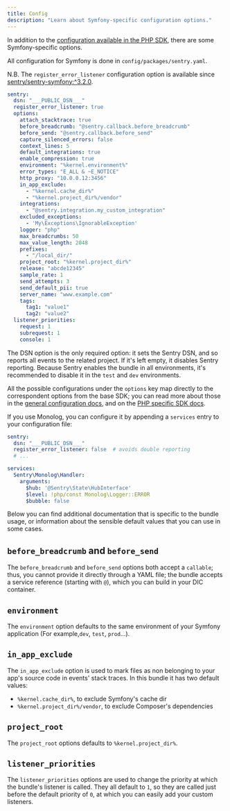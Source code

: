 ```yaml
---
title: Config
description: "Learn about Symfony-specific configuration options."
---
```


In addition to the [configuration available in the PHP SDK](../configuration/options/), there are some Symfony-specific options.

All configuration for Symfony is done in `config/packages/sentry.yaml`.

N.B. The `register_error_listener` configuration option is available since [sentry/sentry-symfony:^3.2.0](https://github.com/getsentry/sentry-symfony/releases/tag/3.2.0).

```yaml {filename:config/packages/sentry.yaml}
sentry:
  dsn: "___PUBLIC_DSN___"
  register_error_listener: true
  options:
    attach_stacktrace: true
    before_breadcrumb: "@sentry.callback.before_breadcrumb"
    before_send: "@sentry.callback.before_send"
    capture_silenced_errors: false
    context_lines: 5
    default_integrations: true
    enable_compression: true
    environment: "%kernel.environment%"
    error_types: "E_ALL & ~E_NOTICE"
    http_proxy: "10.0.0.12:3456"
    in_app_exclude:
      - "%kernel.cache_dir%"
      - "%kernel.project_dir%/vendor"
    integrations:
      - "@sentry.integration.my_custom_integration"
    excluded_exceptions:
      - 'My\Exceptions\IgnorableException'
    logger: "php"
    max_breadcrumbs: 50
    max_value_length: 2048
    prefixes:
      - "/local_dir/"
    project_root: "%kernel.project_dir%"
    release: "abcde12345"
    sample_rate: 1
    send_attempts: 3
    send_default_pii: true
    server_name: "www.example.com"
    tags:
      tag1: "value1"
      tag2: "value2"
  listener_priorities:
    request: 1
    subrequest: 1
    console: 1
```

The DSN option is the only required option: it sets the Sentry DSN, and so reports all events to the related project. If it's
left empty, it disables Sentry reporting. Because Sentry enables the bundle in all environments, it's recommended to
disable it in the `test` and `dev` environments.

All the possible configurations under the `options` key map directly to the correspondent options from the base SDK;
you can read more about those in the [general configuration docs](../configuration/),
and on the [PHP specific SDK docs](../config/).

If you use Monolog, you can configure it by appending a `services` entry to your configuration file:

```yaml {filename:config/packages/sentry.yaml}
sentry:
  dsn: "___PUBLIC_DSN___"
  register_error_listener: false  # avoids double reporting
  # ...

services:
  Sentry\Monolog\Handler:
    arguments:
      $hub: '@Sentry\State\HubInterface'
      $level: !php/const Monolog\Logger::ERROR
      $bubble: false
```

Below you can find additional documentation that is specific to the bundle usage, or information about the sensible default
values that you can use in some cases.

## `before_breadcrumb` and `before_send`

The `before_breadcrumb` and `before_send` options both accept a `callable`; thus, you cannot provide it directly through
a YAML file; the bundle accepts a service reference (starting with `@`), which you can build in your DIC container.

## `environment`

The `environment` option defaults to the same environment of your Symfony application (For example,`dev`, `test`, `prod`...).

## `in_app_exclude`

The `in_app_exclude` option is used to mark files as non belonging to your app's source code in events' stack traces.
In this bundle it has two default values:

- `%kernel.cache_dir%`, to exclude Symfony's cache dir
- `%kernel.project_dir%/vendor`, to exclude Composer's dependencies

## `project_root`

The `project_root` options defaults to `%kernel.project_dir%`.

## `listener_priorities`

The `listener_priorities` options are used to change the priority at which the bundle's listener is called. They all default
to `1`, so they are called just before the default priority of `0`, at which you can easily add your custom listeners.
